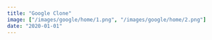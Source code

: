 ```yaml
---
title: "Google Clone"
image: ["/images/google/home/1.png", "/images/google/home/2.png"]
date: "2020-01-01"
---
```


<Header title="Google Clone" img="/images/google/3.PNG" alt="Google Picture" />
<List
  tec={["NextJS"]}
  lib={["TailwindCSS", "React Bootstrap", "React Modal", "TippyJS"]}
  year="2021"
  client="Propio"
  website="https://nextjs-google-pageclon.vercel.app/"
  repo="https://github.com/AguzzDev/nextjs-google-pageclon"
/>
<Galery
  imgs={[
    "/images/google/1.PNG",
    "/images/google/2.PNG",
    "/images/google/3.PNG",
  ]}
  alt="Google Clone"
/>

